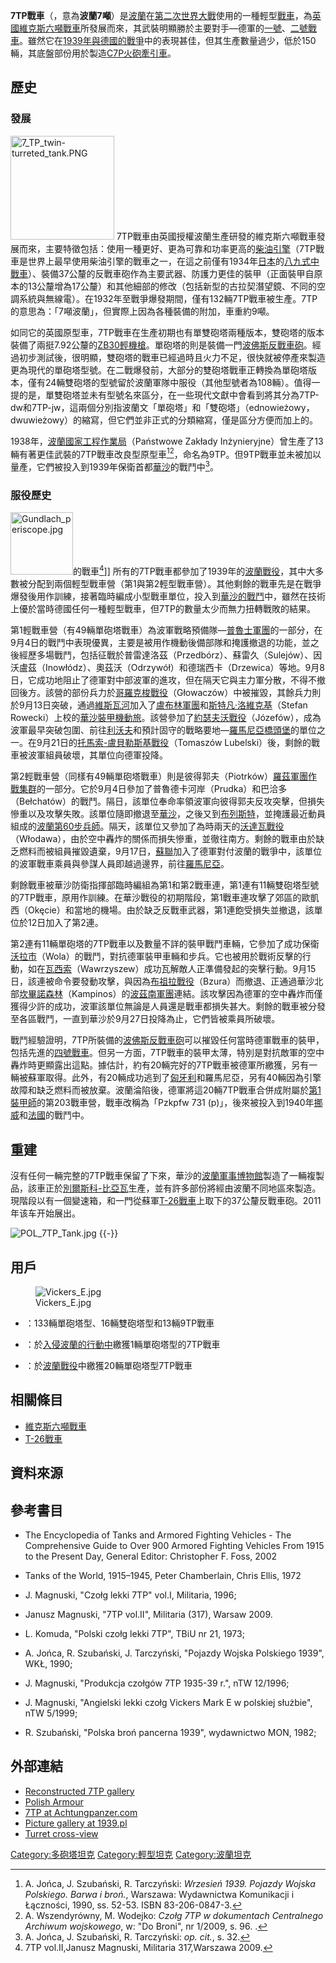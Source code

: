 {{noteTA
|G1=Military
|G2=長度單位
|G3=地名
}}
{{Infobox Weapon
 |name=7TP
 |image=File:7 TP tank.PNG
 |image_size=300px
 |caption=單砲塔型的7TP戰車
 |origin={{flagcountry|Poland}}
 |type=輕型戰車
 |is_vehicle=yes
 |service= 
 |used_by={{flagcountry|Poland}}<br />{{flagcountry|Nazi Germany}}
 |wars= 
 |designer= 
 |design_date=
 |manufacturer=
 |unit_cost=
 |production_date=
 |number= 
 |variants= 
 |weight=9.9公噸
 |length=4.6公尺
 |width=2.4公尺
 |height=2.27公尺
 |crew=3名：<br />車長<br />砲手<br />駕駛
 |armour=17公釐
 |primary_armament=1×37公釐[[波佛斯37公厘戰防炮|波佛斯反戰車砲]]
 |secondary_armament=1×7.92公釐[[ZB30輕機槍|ZB30輕機槍]]
 |engine=薩烏爾VBLDd[[柴油引擎|柴油引擎]]
 |engine_power=110匹馬力
 |transmission=
 |fuel_capacity=
 |pw_ratio=11 匹/噸
 |suspension=葉片彈簧轉向架
 |clearance= 381公釐
 |vehicle_range=150公里
 |speed=37公里/時
}}

'''7TP戰車'''（{{lang-pl|'''siedmiotonowy polski'''}}，意為'''波蘭7噸'''）是[[波蘭第二共和國|波蘭]]在[[第二次世界大戰|第二次世界大戰]]使用的一種輕型[[戰車|戰車]]，為[[英國|英國]][[維克斯六噸戰車|維克斯六噸戰車]]所發展而來，其武裝明顯勝於主要對手—德軍的[[一號戰車|一號]]、[[二號戰車|二號戰車]]。雖然它在[[波蘭戰役|1939年與德國的戰爭]]中的表現甚佳，但其生產數量過少，低於150輛，其底盤部份用於製造[[C7P火砲牽引車|C7P火砲牽引車]]。

== 歷史 ==
=== 發展 ===
[[File:7_TP_twin-turreted_tank.PNG|166px]]
7TP戰車由英國授權波蘭生產研發的維克斯六噸戰車發展而來，主要特徵包括：使用一種更好、更為可靠和功率更高的[[柴油引擎|柴油引擎]]（7TP戰車是世界上最早使用柴油引擎的戰車之一，在這之前僅有1934年[[大日本帝國|日本]]的[[八九式中戰車|八九式中戰車]]）、裝備37公釐的反戰車砲作為主要武器、防護力更佳的裝甲（正面裝甲自原本的13公釐增為17公釐）和其他細部的修改（包括新型的古拉契潛望鏡、不同的空調系統與無線電）。在1932年至戰爭爆發期間，僅有132輛7TP戰車被生產。7TP的意思為：「7噸波蘭」，但實際上因為各種裝備的附加，車重約9噸。

如同它的英國原型車，7TP戰車在生產初期也有單雙砲塔兩種版本，雙砲塔的版本裝備了兩挺7.92公釐的[[ZB30輕機槍|ZB30輕機槍]]。單砲塔的則是裝備一門[[波佛斯37公厘戰防炮|波佛斯反戰車砲]]。經過初步測試後，很明顯，雙砲塔的戰車已經過時且火力不足，很快就被停產來製造更為現代的單砲塔型號。在二戰爆發前，大部分的雙砲塔戰車正轉換為單砲塔版本，僅有24輛雙砲塔的型號留於波蘭軍隊中服役（其他型號者為108輛）。值得一提的是，單雙砲塔並未有型號名來區分，在一些現代文獻中會看到將其分為7TP-dw和7TP-jw，這兩個分別指波蘭文「單砲塔」和「雙砲塔」（ednowieżowy，dwuwieżowy）的縮寫，但它們並非正式的分類縮寫，僅是區分方便而加上的。

1938年，[[波蘭國家工程作業局|波蘭國家工程作業局]]（Państwowe Zakłady Inżynieryjne）曾生產了13輛有著更佳武裝的7TP戰車改良型原型車<ref>A. Jońca, J. Szubański, R. Tarczyński: ''Wrzesień 1939. Pojazdy Wojska Polskiego. Barwa i broń.'', Warszawa: Wydawnictwa Komunikacji i Łączności, 1990, ss. 52-53. ISBN 83-206-0847-3.</ref><ref>A. Wszendyrówny, M. Wodejko: ''Czołg 7TP w dokumentach Centralnego Archiwum wojskowego'', w: "Do Broni", nr 1/2009, s. 96. {{ISSN|1732-9450}}.</ref>，命名為9TP。但9TP戰車並未被加以量產，它們被投入到1939年保衛首都[[華沙|華沙]]的戰鬥中<ref>A. Jońca, J. Szubański, R. Tarczyński: ''op. cit.'', s. 32.</ref>。
=== 服役歷史 ===
[[File:Gundlach_periscope.jpg|100px]]的戰車<ref>7TP vol.II,Janusz Magnuski, Militaria 317,Warszawa 2009.</ref>]]
所有的7TP戰車都參加了1939年的[[波蘭戰役|波蘭戰役]]，其中大多數被分配到兩個輕型戰車營（第1與第2輕型戰車營）。其他剩餘的戰車先是在戰爭爆發後用作訓練，接著臨時編成小型戰車單位，投入到[[華沙戰役_(1939年)|華沙的戰鬥]]中，雖然在技術上優於當時德國任何一種輕型戰車，但7TP的數量太少而無力扭轉戰敗的結果。

第1輕戰車營（有49輛單砲塔戰車）為波軍戰略預備隊—[[普魯士軍團|普魯士軍團]]的一部分，在9月4日的戰鬥中表現優異，主要是被用作機動後備部隊和掩護撤退的功能，並之後經歷多場戰鬥，包括征戰於普雷達洛茲（Przedbórz）、蘇雷久（Sulejów）、因沃盧茲（Inowłódz）、奧茲沃（Odrzywół）和德瑞西卡（Drzewica）等地。9月8日，它成功地阻止了德軍對中部波軍的進攻，但在隔天它與主力軍分散，不得不撤回後方。該營的部份兵力於[[哥羅克梭戰役|哥羅克梭戰役]]（Głowaczów）中被摧毀，其餘兵力則於9月13日突破，通過[[維斯瓦河|維斯瓦河]]加入了[[盧布林軍團|盧布林軍團]]和[[斯特凡·洛維克基|斯特凡·洛維克基]]（Stefan Rowecki）上校的[[華沙裝甲機動旅|華沙裝甲機動旅]]。該營參加了[[約瑟夫沃戰役|約瑟夫沃戰役]]（Józefów），成為波軍最早突破包圍、前往[[利沃夫|利沃夫]]和預計固守的戰略要地—[[羅馬尼亞橋頭堡|羅馬尼亞橋頭堡]]的單位之一。在9月21日的[[托馬索-盧貝勒斯基戰役|托馬索-盧貝勒斯基戰役]]（Tomaszów Lubelski）後，剩餘的戰車被波軍組員破壞，其單位向德軍投降。

第2輕戰車營（同樣有49輛單砲塔戰車）則是彼得郭夫（Piotrków）[[羅茲軍團|羅茲軍團]][[作戰集群|作戰集群]]的一部分。它於9月4日參加了普魯德卡河岸（Prudka）和巴洽多（Bełchatów）的戰鬥。隔日，該單位奉命率領波軍向彼得郭夫反攻突擊，但損失慘重以及攻擊失敗。該單位隨即撤退至[[華沙|華沙]]，之後又到[[布列斯特|布列斯特]]，並掩護最近動員組成的[[波蘭第60步兵師|波蘭第60步兵師]]。隔天，該單位又參加了為時兩天的[[沃達瓦戰役|沃達瓦戰役]]（Włodawa），由於空中轟炸的關係而損失慘重，並徹往南方。剩餘的戰車由於缺乏燃料而被組員摧毀遺棄，9月17日，[[蘇聯|蘇聯]]加入了德軍對付波蘭的戰爭中，該單位的波軍戰車乘員與參謀人員即越過邊界，前往[[羅馬尼亞|羅馬尼亞]]。

剩餘戰車被華沙防衛指揮部臨時編組為第1和第2戰車連，第1連有11輛雙砲塔型號的7TP戰車，原用作訓練。在華沙戰役的初期階段，第1戰車連攻擊了郊區的歐凱西（Okęcie）和當地的機場。由於缺乏反戰車武器，第1連飽受損失並撤退，該單位於12日加入了第2連。

第2連有11輛單砲塔的7TP戰車以及數量不詳的裝甲戰鬥車輛，它參加了成功保衛[[沃拉市|沃拉市]]（Wola）的戰鬥，對抗德軍裝甲車輛和步兵。它也被用於戰術反擊的行動，如在[[瓦西索|瓦西索]]（Wawrzyszew）成功瓦解敵人正準備發起的突擊行動。9月15日，該連被命令要發動攻擊，與因為[[布祖拉戰役|布祖拉戰役]]（Bzura）而撤退、正通過華沙北部[[坎畢諾森林|坎畢諾森林]]（Kampinos）的[[波茲南軍團|波茲南軍團]]連結。該攻擊因為德軍的空中轟炸而僅獲得少許的成功，波軍該單位無論是人員還是戰車都損失甚大。剩餘的戰車被分發至各區戰鬥，一直到華沙於9月27日投降為止，它們皆被乘員所破壞。

戰鬥經驗證明，7TP所裝備的[[波佛斯37公厘戰防炮|波佛斯反戰車砲]]可以摧毀任何當時德軍戰車的裝甲，包括先進的[[四號戰車|四號戰車]]。但另一方面，7TP戰車的裝甲太薄，特別是對抗敵軍的空中轟炸時更顯露出這點。據估計，約有20輛完好的7TP戰車被德軍所繳獲，另有一輛被蘇軍取得。此外，有20輛成功逃到了[[匈牙利|匈牙利]]和羅馬尼亞，另有40輛因為引擎故障和缺乏燃料而被放棄。波蘭淪陷後，德軍將這20輛7TP戰車合併成附屬於[[第1裝甲師_(德國)|第1裝甲師]]的第203戰車營，戰車改稱為「Pzkpfw 731 (p)」，後來被投入到1940年[[挪威|挪威]]和[[法國|法國]]的戰鬥中。

== 重建 ==
沒有任何一輛完整的7TP戰車保留了下來，華沙的[[波蘭軍事博物館|波蘭軍事博物館]]製造了一輛複製品，該車正於[[別爾斯科-比亞瓦|別爾斯科-比亞瓦]]生產，並有許多部份將經由波蘭不同地區來製造。現階段以有一個變速箱，和一門從蘇軍[[T-26戰車|T-26戰車]]上取下的37公釐反戰車砲。2011年该车开始展出。

[[File:POL_7TP_Tank.jpg|thumb]]
{{-}}

== 用戶 ==
[[File:Vickers_E.jpg|right]]
*{{POL}}：133輛單砲塔型、16輛雙砲塔型和13輛9TP戰車
*{{USSR}}：於[[蘇聯入侵波蘭|入侵波蘭的行動中]]繳獲1輛單砲塔型的7TP戰車
*{{flag|Nazi Germany}}：於[[入侵波蘭|波蘭戰役]]中繳獲20輛單砲塔型7TP戰車

== 相關條目 ==
{{戰車主題}}
*[[維克斯六噸戰車|維克斯六噸戰車]]
*[[T-26戰車|T-26戰車]]
== 資料來源 ==
{{reflist}}
== 參考書目 ==
{{refbegin}}
*{{en}}The Encyclopedia of Tanks and Armored Fighting Vehicles - The Comprehensive Guide to Over 900 Armored Fighting Vehicles From 1915 to the Present Day, General Editor: Christopher F. Foss, 2002
*{{en}}Tanks of the World, 1915–1945, Peter Chamberlain, Chris Ellis, 1972
*{{pl}}J. Magnuski, "Czołg lekki 7TP" vol.I, Militaria, 1996;
*{{pl}} {{en}} Janusz Magnuski, "7TP vol.II", Militaria (317), Warsaw 2009.
*{{pl}}L. Komuda, "Polski czołg lekki 7TP", TBiU nr 21, 1973;
*{{pl}}A. Jońca, R. Szubański, J. Tarczyński, "Pojazdy Wojska Polskiego 1939", WKŁ, 1990;
*{{pl}}J. Magnuski, "Produkcja czołgów 7TP 1935-39 r.", nTW 12/1996;
*{{pl}}J. Magnuski, "Angielski lekki czołg Vickers Mark E w polskiej służbie", nTW 5/1999;
*{{pl}}R. Szubański, "Polska broń pancerna 1939", wydawnictwo MON, 1982;
{{refend}}
== 外部連結 ==
{{refbegin}}
* [https://web.archive.org/web/20110727182717/http://www.dobroni.pl/rekonstrukcja-zdjecia,26285 Reconstructed 7TP gallery]
* [http://derela.republika.pl/7tp.htm Polish Armour]{{Wayback|url=http://derela.republika.pl/7tp.htm |date=20110515095110 }}
* [https://web.archive.org/web/20070206013706/http://www.achtungpanzer.com/pol/pol7tp.htm 7TP at Achtungpanzer.com]
* [https://web.archive.org/web/20060211003507/http://1939.pl/uzbrojenie/polskie/pojazdy/7tp/_galeria.htm Picture gallery at 1939.pl]
* [http://derela.republika.pl/7tp_cross.gif Turret cross-view]{{Wayback|url=http://derela.republika.pl/7tp_cross.gif |date=20110515095136 }}
{{refend}}
{{DEFAULTSORT:7tp}}
{{波蘭二戰中的裝甲戰鬥車輛}}
[[Category:多砲塔坦克|Category:多砲塔坦克]]
[[Category:輕型坦克|Category:輕型坦克]]
[[Category:波蘭坦克|Category:波蘭坦克]]